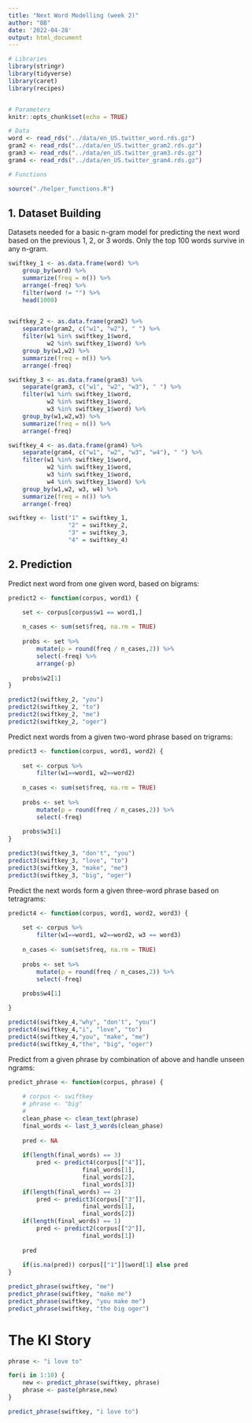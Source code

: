 ```yaml
---
title: "Next Word Modelling (week 2)"
author: "BB"
date: '2022-04-28'
output: html_document
---
```


```r
# Libraries
library(stringr)
library(tidyverse)
library(caret)
library(recipes)


# Parameters
knitr::opts_chunk$set(echo = TRUE)

# Data 
word <- read_rds("../data/en_US.twitter_word.rds.gz")
gram2 <- read_rds("../data/en_US.twitter_gram2.rds.gz")
gram3 <- read_rds("../data/en_US.twitter_gram3.rds.gz")
gram4 <- read_rds("../data/en_US.twitter_gram4.rds.gz")

# Functions

source("./helper_functions.R")


```

## 1. Dataset Building

Datasets needed for a basic n-gram model for predicting the next word based on the previous 1, 2, or 3 words. Only the top 100 words survive in any n-gram.

```r

swiftkey_1 <- as.data.frame(word) %>% 
    group_by(word) %>% 
    summarize(freq = n()) %>% 
    arrange(-freq) %>% 
    filter(word != "") %>%
    head(1000)
    

swiftkey_2 <- as.data.frame(gram2) %>% 
    separate(gram2, c("w1", "w2"), " ") %>% 
    filter(w1 %in% swiftkey_1$word,
           w2 %in% swiftkey_1$word) %>% 
    group_by(w1,w2) %>% 
    summarize(freq = n()) %>% 
    arrange(-freq)

swiftkey_3 <- as.data.frame(gram3) %>% 
    separate(gram3, c("w1", "w2", "w3"), " ") %>% 
    filter(w1 %in% swiftkey_1$word,
           w2 %in% swiftkey_1$word,
           w3 %in% swiftkey_1$word) %>% 
    group_by(w1,w2,w3) %>% 
    summarize(freq = n()) %>% 
    arrange(-freq)

swiftkey_4 <- as.data.frame(gram4) %>% 
    separate(gram4, c("w1", "w2", "w3", "w4"), " ") %>% 
    filter(w1 %in% swiftkey_1$word,
           w2 %in% swiftkey_1$word,
           w3 %in% swiftkey_1$word,
           w4 %in% swiftkey_1$word) %>% 
    group_by(w1,w2, w3, w4) %>% 
    summarize(freq = n()) %>% 
    arrange(-freq)

swiftkey <- list("1" = swiftkey_1,
                 "2" = swiftkey_2,
                 "3" = swiftkey_3,
                 "4" = swiftkey_4)


```


## 2. Prediction

Predict next word from one given word, based on bigrams:

```r

predict2 <- function(corpus, word1) {

    set <- corpus[corpus$w1 == word1,]
    
    n_cases <- sum(set$freq, na.rm = TRUE)
    
    probs <- set %>% 
        mutate(p = round(freq / n_cases,2)) %>% 
        select(-freq) %>% 
        arrange(-p)
    
    probs$w2[1]
}

predict2(swiftkey_2, "you")
predict2(swiftkey_2, "to")
predict2(swiftkey_2, "me")
predict2(swiftkey_2, "oger")


```

Predict next words from a given two-word phrase based on trigrams:

```r

predict3 <- function(corpus, word1, word2) {
    
    set <- corpus %>% 
        filter(w1==word1, w2==word2)
    
    n_cases <- sum(set$freq, na.rm = TRUE)
    
    probs <- set %>% 
        mutate(p = round(freq / n_cases,2)) %>% 
        select(-freq)
    
    probs$w3[1]
}

predict3(swiftkey_3, "don't", "you")
predict3(swiftkey_3, "love", "to")
predict3(swiftkey_3, "make", "me")
predict3(swiftkey_3, "big", "oger")


```

Predict the next words form a given three-word phrase based on tetragrams:

```r

predict4 <- function(corpus, word1, word2, word3) {
    
    set <- corpus %>% 
        filter(w1==word1, w2==word2, w3 == word3)
    
    n_cases <- sum(set$freq, na.rm = TRUE)
    
    probs <- set %>% 
        mutate(p = round(freq / n_cases,2)) %>% 
        select(-freq)
    
    probs$w4[1]

}

predict4(swiftkey_4,"why", "don't", "you")
predict4(swiftkey_4,"i", "love", "to")
predict4(swiftkey_4,"you", "make", "me")
predict4(swiftkey_4,"the", "big", "oger")


```

Predict from a given phrase by combination of above and handle unseen ngrams:

```r

predict_phrase <- function(corpus, phrase) {
    
    # corpus <- swiftkey
    # phrase <- "big"
    # 
    clean_phase <- clean_text(phrase)
    final_words <- last_3_words(clean_phase)
    
    pred <- NA
    
    if(length(final_words) == 3) 
        pred <- predict4(corpus[["4"]], 
                     final_words[1], 
                     final_words[2], 
                     final_words[3])
    if(length(final_words) == 2) 
        pred <- predict3(corpus[["3"]], 
                     final_words[1], 
                     final_words[2])
    if(length(final_words) == 1)
        pred <- predict2(corpus[["2"]], 
                     final_words[1])
    
    pred
    
    if(is.na(pred)) corpus[["1"]]$word[1] else pred
}

predict_phrase(swiftkey, "me")
predict_phrase(swiftkey, "make me")
predict_phrase(swiftkey, "you make me")
predict_phrase(swiftkey, "the big oger")

```

# The KI Story

```r

phrase <- "i love to"

for(i in 1:10) {
    new <- predict_phrase(swiftkey, phrase)
    phrase <- paste(phrase,new)
}

predict_phrase(swiftkey, "i love to")

```

